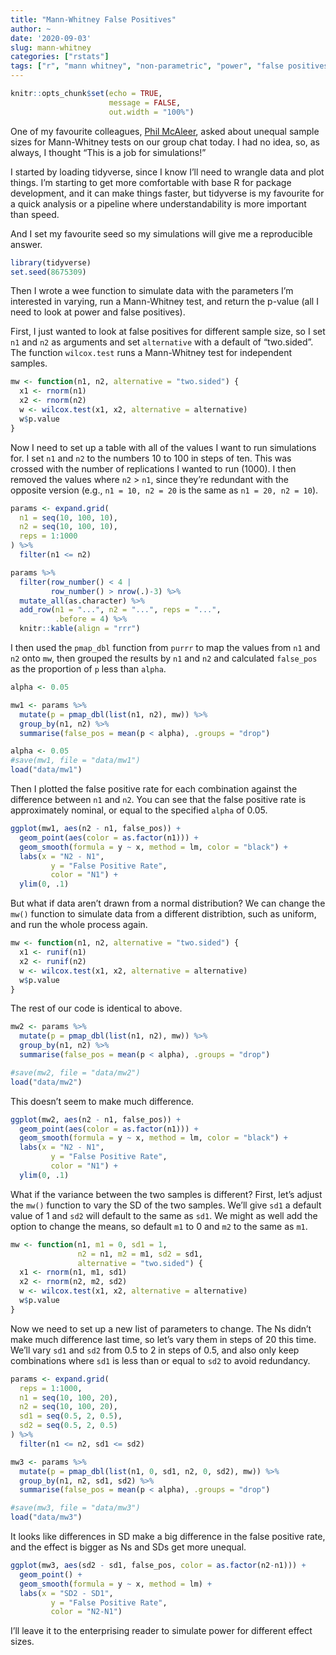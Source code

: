 ```yaml
---
title: "Mann-Whitney False Positives"
author: ~
date: '2020-09-03'
slug: mann-whitney
categories: ["rstats"]
tags: ["r", "mann whitney", "non-parametric", "power", "false positives", "simulation"]
---
```


```r
knitr::opts_chunk$set(echo = TRUE, 
                      message = FALSE,
                      out.width = "100%")
```


One of my favourite colleagues, [Phil McAleer](https://twitter.com/McAleerP), asked about unequal sample sizes for Mann-Whitney tests on our group chat today. I had no idea, so, as always, I thought "This is a job for simulations!"

I started by loading tidyverse, since I know I'll need to wrangle data and plot things. I'm starting to get more comfortable with base R for package development, and it can make things faster, but tidyverse is my favourite for a quick analysis or a pipeline where understandability is more important than speed.

And I set my favourite seed so my simulations will give me a reproducible answer.

```r
library(tidyverse)
set.seed(8675309)
```

Then I wrote a wee function to simulate data with the parameters I'm interested in varying, run a Mann-Whitney test, and return the p-value (all I need to look at power and false positives).

First, I just wanted to look at false positives for different sample size, so I set `n1` and `n2` as arguments and set `alternative` with a default of "two.sided". The function `wilcox.test` runs a Mann-Whitney test for independent samples. 

```r
mw <- function(n1, n2, alternative = "two.sided") {
  x1 <- rnorm(n1)
  x2 <- rnorm(n2)
  w <- wilcox.test(x1, x2, alternative = alternative)
  w$p.value
}
```

Now I need to set up a table with all of the values I want to run simulations for. I set `n1` and `n2` to the numbers 10 to 100 in steps of ten. This was crossed with the number of replications I wanted to run (1000). I then removed the values where `n2` > `n1`, since they're redundant with the opposite version (e.g., `n1 = 10, n2 = 20` is the same as `n1 = 20, n2 = 10`).

```r
params <- expand.grid(
  n1 = seq(10, 100, 10), 
  n2 = seq(10, 100, 10),
  reps = 1:1000
) %>%
  filter(n1 <= n2)
```

```r
params %>%
  filter(row_number() < 4 |
         row_number() > nrow(.)-3) %>%
  mutate_all(as.character) %>%
  add_row(n1 = "...", n2 = "...", reps = "...", 
          .before = 4) %>%
  knitr::kable(align = "rrr")
```

I then used the `pmap_dbl` function from `purrr` to map the values from `n1` and `n2` onto `mw`, then grouped the results by `n1` and `n2` and calculated `false_pos` as the proportion of `p` less than `alpha`.

```r
alpha <- 0.05

mw1 <- params %>%
  mutate(p = pmap_dbl(list(n1, n2), mw)) %>%
  group_by(n1, n2) %>%
  summarise(false_pos = mean(p < alpha), .groups = "drop")

```

```r
alpha <- 0.05
#save(mw1, file = "data/mw1")
load("data/mw1")
```


Then I plotted the false positive rate for each combination against the difference between `n1` and `n2`. You can see that the false positive rate is approximately nominal, or equal to the specified `alpha` of 0.05.

```r
ggplot(mw1, aes(n2 - n1, false_pos)) +
  geom_point(aes(color = as.factor(n1))) +
  geom_smooth(formula = y ~ x, method = lm, color = "black") +
  labs(x = "N2 - N1", 
         y = "False Positive Rate",
         color = "N1") +
  ylim(0, .1)

```

But what if data aren't drawn from a normal distribution? We can change the `mw()` function to simulate data from a different distribtion, such as uniform, and run the whole process again.

```r
mw <- function(n1, n2, alternative = "two.sided") {
  x1 <- runif(n1)
  x2 <- runif(n2)
  w <- wilcox.test(x1, x2, alternative = alternative)
  w$p.value
}
```

The rest of our code is identical to above.

```r
mw2 <- params %>%
  mutate(p = pmap_dbl(list(n1, n2), mw)) %>%
  group_by(n1, n2) %>%
  summarise(false_pos = mean(p < alpha), .groups = "drop")
```

```r
#save(mw2, file = "data/mw2")
load("data/mw2")
```

This doesn't seem to make much difference.

```r
ggplot(mw2, aes(n2 - n1, false_pos)) +
  geom_point(aes(color = as.factor(n1))) +
  geom_smooth(formula = y ~ x, method = lm, color = "black") +
  labs(x = "N2 - N1", 
         y = "False Positive Rate",
         color = "N1") +
  ylim(0, .1)

```

What if the variance between the two samples is different? First, let's adjust the `mw()` function to vary the SD of the two samples. We'll give `sd1` a default value of 1 and `sd2` will default to the same as `sd1`. We might as well add the option to change the means, so default `m1 ` to 0 and `m2` to the same as `m1`.

```r
mw <- function(n1, m1 = 0, sd1 = 1, 
               n2 = n1, m2 = m1, sd2 = sd1,
               alternative = "two.sided") {
  x1 <- rnorm(n1, m1, sd1)
  x2 <- rnorm(n2, m2, sd2)
  w <- wilcox.test(x1, x2, alternative = alternative)
  w$p.value
}
```

Now we need to set up a new list of parameters to change. The Ns didn't make much difference last time, so let's vary them in steps of 20 this time. We'll vary `sd1` and `sd2` from 0.5 to 2 in steps of 0.5, and also only keep combinations where `sd1` is less than or equal to `sd2` to avoid redundancy.

```r
params <- expand.grid(
  reps = 1:1000,
  n1 = seq(10, 100, 20), 
  n2 = seq(10, 100, 20),
  sd1 = seq(0.5, 2, 0.5),
  sd2 = seq(0.5, 2, 0.5)
) %>%
  filter(n1 <= n2, sd1 <= sd2)
```

```r
mw3 <- params %>%
  mutate(p = pmap_dbl(list(n1, 0, sd1, n2, 0, sd2), mw)) %>%
  group_by(n1, n2, sd1, sd2) %>%
  summarise(false_pos = mean(p < alpha), .groups = "drop")
```

```r
#save(mw3, file = "data/mw3")
load("data/mw3")
```


It looks like differences in SD make a big difference in the false positive rate, and the effect is bigger as Ns and SDs get more unequal.

```r
ggplot(mw3, aes(sd2 - sd1, false_pos, color = as.factor(n2-n1))) +
  geom_point() +
  geom_smooth(formula = y ~ x, method = lm) +
  labs(x = "SD2 - SD1", 
         y = "False Positive Rate",
         color = "N2-N1")

```

I'll leave it to the enterprising reader to simulate power for different effect sizes.